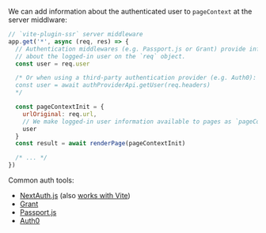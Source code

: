 
We can add information about the authenticated user to `pageContext` at the server middlware:

```js
// `vite-plugin-ssr` server middleware
app.get('*', async (req, res) => {
  // Authentication middlewares (e.g. Passport.js or Grant) provide information
  // about the logged-in user on the `req` object.
  const user = req.user

  /* Or when using a third-party authentication provider (e.g. Auth0):
  const user = await authProviderApi.getUser(req.headers)
  */

  const pageContextInit = {
    urlOriginal: req.url,
    // We make logged-in user information available to pages as `pageContextInit.user`
    user
  }
  const result = await renderPage(pageContextInit)

  /* ... */
})
```

Common auth tools:
- [NextAuth.js](https://github.com/nextauthjs/next-auth) (also [works with Vite](/nextauth))
- [Grant](https://github.com/simov/grant)
- [Passport.js](https://github.com/jaredhanson/passport)
- [Auth0](https://auth0.com/)

<Integration toolTypeName="authentication tool" />
